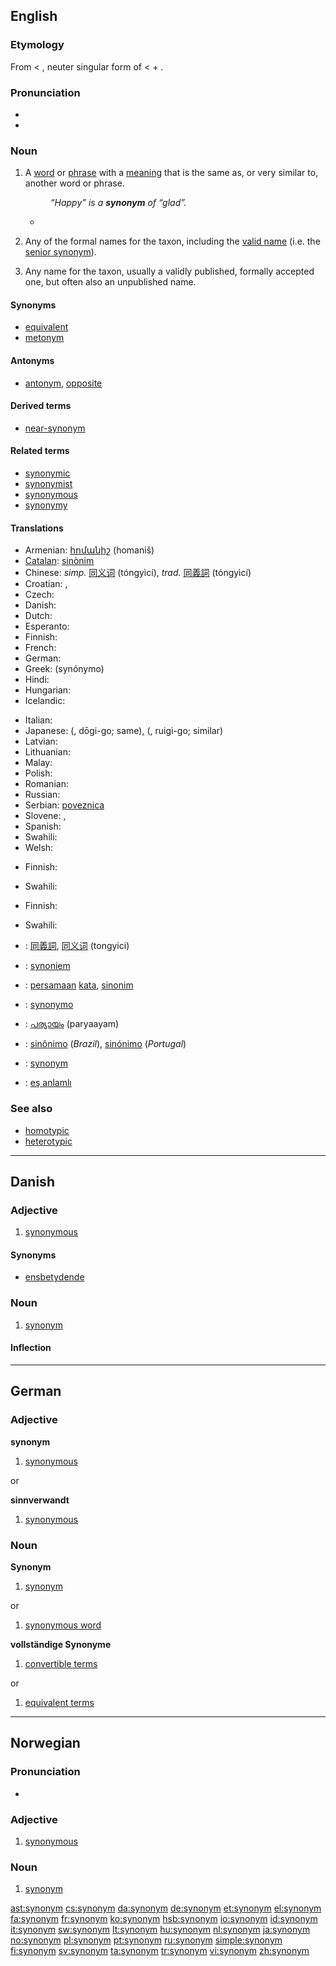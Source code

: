 {{also|Synonym}}
==English==
{{wikipedia}}

===Etymology===
From {{etyl|la}} {{term|synonymum|synōnymum|lang=la}} < {{etyl|grc}} {{term|συνώνυμον|tr=sunōnumon|lang=grc|sc=polytonic}}, neuter singular form of {{term|συνώνυμος||synonymous|tr=sunōnumos|lang=grc|sc=polytonic}} < {{term|σύν||with|lang=grc|sc=polytonic}} + {{term|ὄνομα||name|onoma|lang=grc|sc=polytonic}}.

===Pronunciation===
* {{IPA|/ˈsɪnənɪm/}}
* {{audio|en-us-synonym.ogg|Audio (US)}}

===Noun===
{{en-noun}}

# {{semantics|with respect to a given word or phrase}} A [[word]] or [[phrase]] with a [[meaning]] that is the same as, or very similar to, another word or phrase.
#: ''“Happy” is a '''synonym''' of “glad”.''
#* {{quote-book|passage=The proportion of English words that have an exact '''synonym''' is small.|author=William T. Parry, Edward A. Hacker|title=Aristotelian Logic|year=1991|url=http://books.google.com/books?id=rJceFowdGEAC}}
# {{zoology|with respect to a name for a given taxon}} Any of the formal names for the taxon, including the [[valid name]] (i.e. the [[senior synonym]]).
# {{botany|with respect to a name for a given taxon}} Any name for the taxon, usually a validly published, formally accepted one, but often also an unpublished name.

====Synonyms====
* [[equivalent]]
* [[metonym]]

====Antonyms====
* {{sense|word or phrase with same meaning as another}} [[antonym]], [[opposite]]

====Derived terms====
* [[near-synonym]]

====Related terms====
* [[synonymic]]
* [[synonymist]]
* [[synonymous]]
* [[synonymy]]

====Translations====
{{trans-top|word with same meaning as another}}
* Armenian: [[հոմանիշ]] (homaniš)
* [[Catalan]]: [[sinònim]] {{m}}
* Chinese: ''simp.'' [[同义词]] (tóngyìcí), ''trad.'' [[同義詞]] (tóngyìcí)
* Croatian: {{t-|hr|istoznačnica|f|alt=istòznačnica}}, {{t-|hr|sinonim|m|alt=sinònīm}}
* Czech: {{t+|cs|synonymum|n}}
* Danish: {{t+|da|synonym|n}}
* Dutch: {{t+|nl|synoniem|n}}
* Esperanto: {{t-|eo|sinonimo|xs=Esperanto}}
* Finnish: {{t+|fi|synonyymi}}
* French: {{t+|fr|synonyme|m}}
* German: {{t+|de|Synonym|n}}
* Greek: {{t+|el|συνώνυμο|n|sc=Grek}} (synónymo)
* Hindi: {{t|hi|पर्याय|m|tr=paryāy|sc=Deva}}
* Hungarian: {{t+|hu|szinonima}}
* Icelandic: {{t+|is|samheiti|n}}
{{trans-mid}}
* Italian: {{t+|it|sinonimo|m}}
* Japanese: {{Jpan|[[同義語]]}} ({{Jpan|どうぎご}}, dōgi-go; same), {{Jpan|[[類義語]]}} ({{Jpan|るいぎご}}, ruigi-go; similar)
* Latvian: {{t|lv|sinonīms|m}}
* Lithuanian: {{t|lt|sinonimas|m|alt=sinonìmas}}
* Malay: {{t|ms|synonim}}
* Polish: {{t+|pl|synonim|m}}
* Romanian: {{t-|ro|sinonim|n}}
* Russian: {{t+|ru|синоним|m|tr=sinónim|sc=Cyrl}}
* Serbian: [[poveznica]] {{f}}
* Slovene: {{t+|sl|sopomenka|f}}, {{t+|sl|sinonim|m}}
* Spanish: {{t+|es|sinónimo|m}}
* Swahili: {{t+|sw|kisawe|xs=Swahili}}
* Welsh: {{t+|cy|cyfystyr|m|xs=Welsh}}
{{trans-bottom}}

{{trans-top|in zoological nomenclature}}
* Finnish: {{t+|fi|synonyymi}}
{{trans-mid}}
* Swahili: {{t+|sw|sinonimu|xs=Swahili}}
{{trans-bottom}}

{{trans-top|in botanical nomenclature}}
* Finnish: {{t+|fi|synonyymi}}
{{trans-mid}}
* Swahili: {{t+|sw|sinonimu|xs=Swahili}}
{{trans-bottom}}

{{checktrans-top}}
* {{ttbc|Chinese}}: [[同義詞]], [[同义词]] (tongyici)
* {{ttbc|Dutch}}: [[synoniem]] {{n}}
* {{ttbc|Indonesian}}: [[sama|persamaan]] [[kata]], [[sinonim]]
* {{ttbc|Interlingua}}: [[synonymo]]
* {{ttbc|Malayalam}}: [[പര്യായം]] (paryaayam)
* {{ttbc|Portuguese}}: [[sinônimo]] (''Brazil''), [[sinónimo]] (''Portugal'')
* {{ttbc|Swedish}}: [[#Swedish|synonym]]
* {{ttbc|Turkish}}: [[eş anlamlı]]
{{trans-bottom}}

===See also===
* [[homotypic]]
* [[heterotypic]]

----

==Danish==

===Adjective===
{{infl|da|adjective|neuter|synonymt|definite and plural|synonyme}}

# [[synonymous]]

====Synonyms====
* [[ensbetydende]]

===Noun===
{{da-noun|et|er}}

# [[synonym#English|synonym]]

====Inflection====
{{da-noun-infl|et|er}}

----

==German==

===Adjective===
'''synonym'''

# [[synonymous]]

or

'''sinnverwandt'''

# [[synonymous]]

===Noun===
'''Synonym''' {{n}}

# [[#English|synonym]]
or
# [[#English|synonymous word]]

'''vollständige Synonyme''' {{p}}

# [[#English|convertible terms]]
or
# [[#English|equivalent terms]]

----

==Norwegian==

===Pronunciation===
* {{audio|No-synonym.ogg|Audio}}

===Adjective===
{{no-adj-1}}

# [[synonymous]]

===Noun===
{{no-noun-n3}}

# [[#English|synonym]]

[[ast:synonym]]
[[cs:synonym]]
[[da:synonym]]
[[de:synonym]]
[[et:synonym]]
[[el:synonym]]
[[fa:synonym]]
[[fr:synonym]]
[[ko:synonym]]
[[hsb:synonym]]
[[io:synonym]]
[[id:synonym]]
[[it:synonym]]
[[sw:synonym]]
[[lt:synonym]]
[[hu:synonym]]
[[nl:synonym]]
[[ja:synonym]]
[[no:synonym]]
[[pl:synonym]]
[[pt:synonym]]
[[ru:synonym]]
[[simple:synonym]]
[[fi:synonym]]
[[sv:synonym]]
[[ta:synonym]]
[[tr:synonym]]
[[vi:synonym]]
[[zh:synonym]]